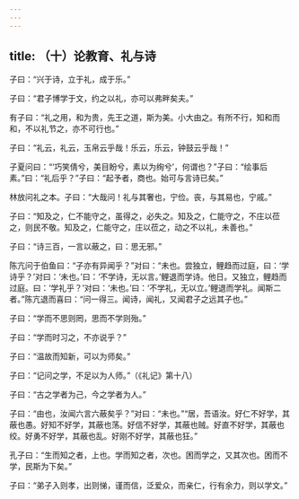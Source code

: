 ```yaml
---
---
---
```

title: （十）论教育、礼与诗
---




子曰：“兴于诗，立于礼，成于乐。”

子曰：“君子博学于文，约之以礼，亦可以弗畔矣夫。”

有子曰：“礼之用，和为贵，先王之道，斯为美。小大由之。有所不行，知和而和，不以礼节之，亦不可行也。”

子曰：“礼云，礼云，玉帛云乎哉！乐云，乐云，钟鼓云乎哉！”

子夏问曰：“‘巧笑倩兮，美目盼兮，素以为绚兮’，何谓也？”子曰：“绘事后素。”曰：“礼后乎？”子曰：“起予者，商也。始可与言诗已矣。”

林放问礼之本。子曰：“大哉问！礼与其奢也，宁俭。丧，与其易也，宁戚。”

子曰：“知及之，仁不能守之，虽得之，必失之。知及之，仁能守之，不庄以莅之，则民不敬。知及之，仁能守之，庄以莅之，动之不以礼，未善也。”

子曰：“诗三百，一言以蔽之，曰：思无邪。”

陈亢问于伯鱼曰：“子亦有异闻乎？”对曰：“未也。尝独立，鲤趋而过庭，曰：‘学诗乎？’对曰：‘未也。’曰：‘不学诗，无以言。’鲤退而学诗。他日。又独立，鲤趋而过庭。曰：‘学礼乎？’对曰：‘未也。’曰：‘不学礼，无以立。’鲤退而学礼。闻斯二者。”陈亢退而喜曰：“问一得三。闻诗，闻礼，又闻君子之远其子也。”

子曰：“学而不思则罔，思而不学则殆。”

子曰：“学而时习之，不亦说乎？”

子曰：“温故而知新，可以为师矣。”

子曰：“记问之学，不足以为人师。”（《礼记》第十八）

子曰：“古之学者为己，今之学者为人。”

子曰：“由也，汝闻六言六蔽矣乎？”对曰：“未也。”“居，吾语汝。好仁不好学，其蔽也愚。好知不好学，其蔽也荡。好信不好学，其蔽也贼。好直不好学，其蔽也绞。好勇不好学，其蔽也乱。好刚不好学，其蔽也狂。”

孔子曰：“生而知之者，上也。学而知之者，次也。困而学之，又其次也。困而不学，民斯为下矣。”

子曰：“弟子入则孝，出则悌，谨而信，泛爱众，而亲仁，行有余力，则以学文。”